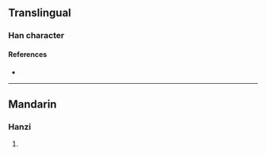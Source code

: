 {{character info}}
==Translingual==

===Han character===
{{Han char|rn=86|rad=火|as=07|sn=11|four=92841|canj=FNKG|ids=⿰火廷}}

====References====
* {{Han ref|kx=0671.180|dkj=19046|hdz=32200.010|uh=70F6|ud=28918|bh=D658|bd=54872}}

----

==Mandarin==

===Hanzi===
{{cmn-hanzi|pin=[[tǐng]] ([[ting3]])|wg=t'ing<sup>3</sup>}}

# {{rfdef|cmn|sort=火07}}